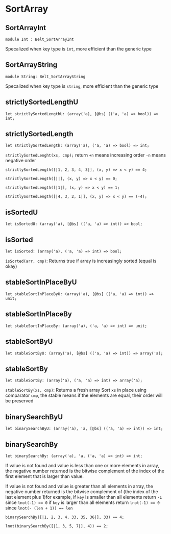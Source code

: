 
# SortArray

## SortArrayInt

```re
module Int : Belt_SortArrayInt
```

Specalized when key type is `int`, more efficient than the generic type

## SortArrayString

```re
module String: Belt_SortArrayString
```

Specalized when key type is `string`, more efficient than the generic type

## strictlySortedLengthU

```re
let strictlySortedLengthU: (array('a), [@bs] (('a, 'a) => bool)) => int;
```

## strictlySortedLength

```re
let strictlySortedLength: (array('a), ('a, 'a) => bool) => int;
```

`strictlySortedLenght(xs, cmp);` return `+n` means increasing order `-n` means negative order

```re example
strictlySortedLength([|1, 2, 3, 4, 3|], (x, y) => x < y) == 4;

strictlySortedLength([||], (x, y) => x < y) == 0;

strictlySortedLength([|1|], (x, y) => x < y) == 1;

strictlySortedLength([|4, 3, 2, 1|], (x, y) => x < y) == (-4);
```

## isSortedU

```re
let isSortedU: (array('a), [@bs] (('a, 'a) => int)) => bool;
```

## isSorted

```re
let isSorted: (array('a), ('a, 'a) => int) => bool;
```

`isSorted(arr, cmp)`: Returns true if array is increasingly sorted (equal is okay)

## stableSortInPlaceByU

```re
let stableSortInPlaceByU: (array('a), [@bs] (('a, 'a) => int)) => unit;
```

## stableSortInPlaceBy

```re
let stableSortInPlaceBy: (array('a), ('a, 'a) => int) => unit;
```

## stableSortByU

```re
let stableSortByU: (array('a), [@bs] (('a, 'a) => int)) => array('a);
```

## stableSortBy

```re
let stableSortBy: (array('a), ('a, 'a) => int) => array('a);
```

`stableSortBy(xs, cmp)`: Returns a fresh array Sort `xs` in place using
comparator `cmp`, the stable means if the elements are equal, their order will
be preserved

## binarySearchByU

```re
let binarySearchByU: (array('a), 'a, [@bs] (('a, 'a) => int)) => int;
```

## binarySearchBy

```re
let binarySearchBy: (array('a), 'a, ('a, 'a) => int) => int;
```

If value is not found and value is less than one or more elements in array, the
negative number returned is the bitwise complement of the index of the first
element that is larger than value.

If value is not found and value is greater
than all elements in array, the negative number returned is the bitwise
complement of (the index of the last element plus 1)for example, if `key` is
smaller than all elements return `-1` since `lnot(-1) == 0` if `key` is larger
than all elements return `lnot(-1) == 0` since `lnot(- (len + 1)) == len`

```re example
binarySearchBy([|1, 2, 3, 4, 33, 35, 36|], 33) == 4;

lnot(binarySearchBy([|1, 3, 5, 7|], 4)) == 2;
```
